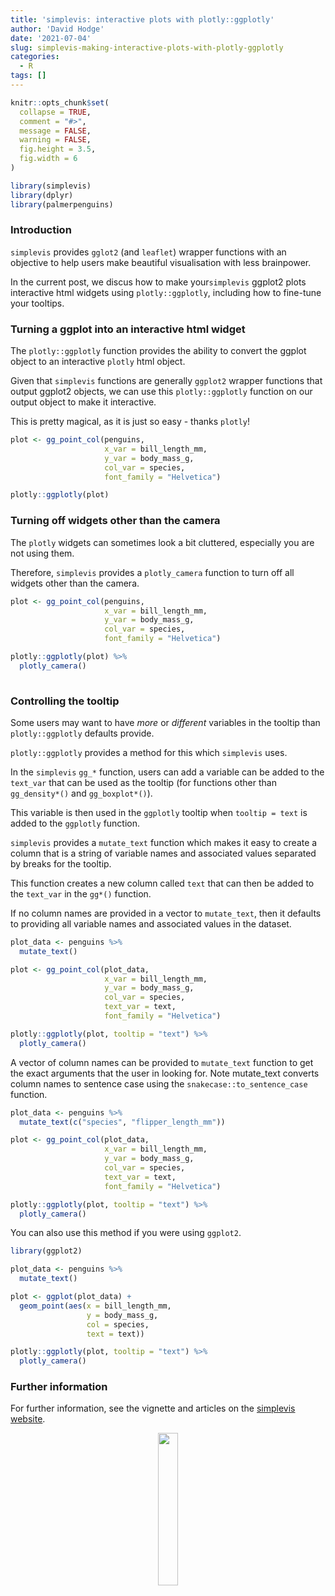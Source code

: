 ```yaml
---
title: 'simplevis: interactive plots with plotly::ggplotly'
author: 'David Hodge'
date: '2021-07-04'
slug: simplevis-making-interactive-plots-with-plotly-ggplotly
categories:
  - R
tags: []
---
```


```r
knitr::opts_chunk$set(
  collapse = TRUE,
  comment = "#>",
  message = FALSE,
  warning = FALSE,
  fig.height = 3.5, 
  fig.width = 6
)
```

```r
library(simplevis)
library(dplyr)
library(palmerpenguins)
```

### Introduction

`simplevis` provides `gglot2` (and `leaflet`) wrapper functions with an objective to help users make beautiful visualisation with less brainpower.

In the current post, we discus how to make your`simplevis` ggplot2 plots interactive html widgets using `plotly::ggplotly`, including how to fine-tune your tooltips. 

### Turning a ggplot into an interactive html widget

The `plotly::ggplotly` function provides the ability to convert the ggplot object to an interactive `plotly` html object. 

Given that `simplevis` functions are generally `ggplot2` wrapper functions that output ggplot2 objects, we can use this `plotly::ggplotly` function on our output object to make it interactive.

This is pretty magical, as it is just so easy - thanks `plotly`!

```r
plot <- gg_point_col(penguins, 
                     x_var = bill_length_mm, 
                     y_var = body_mass_g, 
                     col_var = species, 
                     font_family = "Helvetica")

plotly::ggplotly(plot) 
```

### Turning off widgets other than the camera

The `plotly` widgets can sometimes look a bit cluttered, especially you are not using them.

Therefore, `simplevis` provides a `plotly_camera` function to turn off all widgets other than the camera.

```r
plot <- gg_point_col(penguins, 
                     x_var = bill_length_mm, 
                     y_var = body_mass_g, 
                     col_var = species, 
                     font_family = "Helvetica")

plotly::ggplotly(plot) %>% 
  plotly_camera()
  
```

### Controlling the tooltip

Some users may want to have _more_ or _different_ variables in the tooltip than `plotly::ggplotly` defaults provide.

`plotly::ggplotly` provides a method for this which `simplevis` uses.

In the `simplevis` `gg_*` function, users can add a variable can be added to the `text_var` that can be used as the tooltip (for functions other than `gg_density*()` and `gg_boxplot*()`). 

This variable is then used in the `ggplotly` tooltip when `tooltip = text` is added to the `ggplotly` function.

`simplevis` provides a `mutate_text` function which makes it easy to create a column that is a string of variable names and associated values separated by breaks for the tooltip.

This function creates a new column called `text` that can then be added to the `text_var` in the `gg*()` function. 

If no column names are provided in a vector to `mutate_text`, then it defaults to providing all variable names and associated values in the dataset.

```r
plot_data <- penguins %>% 
  mutate_text()

plot <- gg_point_col(plot_data, 
                     x_var = bill_length_mm, 
                     y_var = body_mass_g, 
                     col_var = species, 
                     text_var = text, 
                     font_family = "Helvetica")

plotly::ggplotly(plot, tooltip = "text") %>% 
  plotly_camera()
```

A vector of column names can be provided to `mutate_text` function to get the exact arguments that the user in looking for. Note mutate_text converts column names to sentence case using the `snakecase::to_sentence_case` function. 

```r
plot_data <- penguins %>% 
  mutate_text(c("species", "flipper_length_mm"))

plot <- gg_point_col(plot_data, 
                     x_var = bill_length_mm, 
                     y_var = body_mass_g, 
                     col_var = species, 
                     text_var = text, 
                     font_family = "Helvetica")

plotly::ggplotly(plot, tooltip = "text") %>% 
  plotly_camera()
```

You can also use this method if you were using `ggplot2`.

```r
library(ggplot2)

plot_data <- penguins %>% 
  mutate_text()

plot <- ggplot(plot_data) +
  geom_point(aes(x = bill_length_mm, 
                 y = body_mass_g, 
                 col = species, 
                 text = text))

plotly::ggplotly(plot, tooltip = "text") %>% 
  plotly_camera()
```

### Further information

For further information, see the vignette and articles on the [simplevis website](https://statisticsnz.github.io/simplevis/).

<center>

![](logo.png){width=25%}
